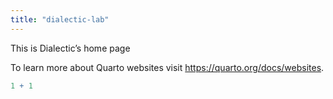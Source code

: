 ```yaml
---
title: "dialectic-lab"
---
```


This is Dialectic's home page

To learn more about Quarto websites visit <https://quarto.org/docs/websites>.

```r
1 + 1
```
